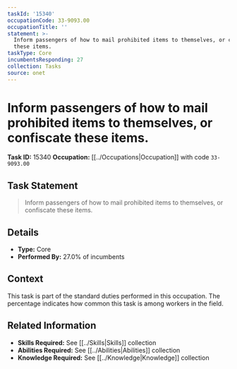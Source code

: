 ```yaml
---
taskId: '15340'
occupationCode: 33-9093.00
occupationTitle: ''
statement: >-
  Inform passengers of how to mail prohibited items to themselves, or confiscate
  these items.
taskType: Core
incumbentsResponding: 27
collection: Tasks
source: onet
---
```

# Inform passengers of how to mail prohibited items to themselves, or confiscate these items.

**Task ID:** 15340
**Occupation:** [[../Occupations|Occupation]] with code `33-9093.00`

## Task Statement

> Inform passengers of how to mail prohibited items to themselves, or confiscate these items.

## Details

- **Type:** Core
- **Performed By:** 27.0% of incumbents

## Context

This task is part of the standard duties performed in this occupation. The percentage indicates how common this task is among workers in the field.

## Related Information

- **Skills Required:** See [[../Skills|Skills]] collection
- **Abilities Required:** See [[../Abilities|Abilities]] collection
- **Knowledge Required:** See [[../Knowledge|Knowledge]] collection
